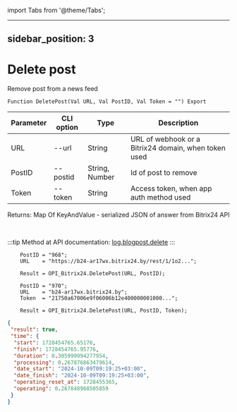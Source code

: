 ﻿import Tabs from '@theme/Tabs';

---
sidebar_position: 3
---

# Delete post
 Remove post from a news feed



`Function DeletePost(Val URL, Val PostID, Val Token = "") Export`

  | Parameter | CLI option | Type | Description |
  |-|-|-|-|
  | URL | --url | String | URL of webhook or a Bitrix24 domain, when token used |
  | PostID | --postid | String, Number | Id of post to remove |
  | Token | --token | String | Access token, when app auth method used |

  
  Returns:  Map Of KeyAndValue - serialized JSON of answer from Bitrix24 API

<br/>

:::tip
Method at API documentation: [log.blogpost.delete](https://dev.1c-bitrix.ru/rest_help/log/log_blogpost_delete.php)
:::
<br/>


```bsl title="Code example"
    PostID = "968";
    URL    = "https://b24-ar17wx.bitrix24.by/rest/1/1o2...";

    Result = OPI_Bitrix24.DeletePost(URL, PostID);

    PostID = "970";
    URL    = "b24-ar17wx.bitrix24.by";
    Token  = "21750a67006e9f06006b12e400000001000...";

    Result = OPI_Bitrix24.DeletePost(URL, PostID, Token);
```
 



```json title="Result"
{
 "result": true,
 "time": {
  "start": 1728454765.65176,
  "finish": 1728454765.95776,
  "duration": 0.305999994277954,
  "processing": 0.267876863479614,
  "date_start": "2024-10-09T09:19:25+03:00",
  "date_finish": "2024-10-09T09:19:25+03:00",
  "operating_reset_at": 1728455365,
  "operating": 0.267848968505859
 }
}
```
